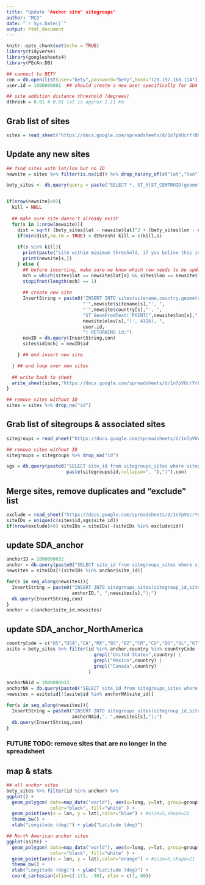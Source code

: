 ```yaml
---
title: "Update "Anchor site" sitegroups"
author: "MCD"
date: "`r Sys.Date()`"
output: html_document
---
```


```r
knitr::opts_chunk$set(echo = TRUE)
library(tidyverse)
library(googlesheets4)
library(PEcAn.DB)

## connect to BETY
con = db.open(list(user="bety",password="bety",host="128.197.168.114"))
user.id = 1000000001  ## should create a new user specifically for SDA site management

## site addition distance threshold (degrees)
dthresh = 0.01 # 0.01 lat is approx 1.11 km
```

## Grab list of sites
```r
sites = read_sheet("https://docs.google.com/spreadsheets/d/1n7pVUcrYrB0S8bqrj77tUNrLHA2c_yqzkZL8mgdVDjs/edit#gid=0","sites")
```


## Update any new sites
```r
## find sites with lat/lon but no ID
newsite = sites %>% filter(is.na(id)) %>% drop_na(any_of(c("lat","lon")))

bety_sites <- db.query(query = paste("SELECT *, ST_X(ST_CENTROID(geometry)) AS lon, ST_Y(ST_CENTROID(geometry)) AS lat FROM sites"), con = con)


if(nrow(newsite)>0){
  kill = NULL
  
  ## make sure site doesn't already exist
  for(s in 1:nrow(newsite)){
    dist = sqrt( (bety_sites$lat - newsite$lat)^2 + (bety_sites$lon - newsite$lon)^2)
    if(min(dist,na.rm = TRUE) < dthresh) kill = c(kill,s)
    
    if(s %in% kill){
      print(paste("site within minimum threshold, if you belive this is an error consider increasing dthresh"))
      print(newsite[s,])
    } else {
      ## before inserting, make sure we know which row needs to be updated
      mch = which(sites$lat == newsite$lat[s] && sites$lon == newsite$lon[s])
      stopifnot(length(mch) == 1)
      
      ## create new site
      InsertString = paste0("INSERT INTO sites(sitename,country,geometry,user_id) VALUES(",
                            "'",newsite$sitename[s],"', ",
                            "'",newsite$country[s],"', ",
                            "ST_GeomFromText('POINT(",newsite$lon[s]," ",newsite$lat[s]," ",
                            newsite$elev[s],")', 4326), ",
                            user.id,
                            ") RETURNING id;")
      newID = db.query(InsertString,con)     
      sites$id[mch] = newID$id

    } ## end insert new site

  } ## end loop over new sites
  
  ## write back to sheet
  write_sheet(sites,"https://docs.google.com/spreadsheets/d/1n7pVUcrYrB0S8bqrj77tUNrLHA2c_yqzkZL8mgdVDjs/edit#gid=0","sites")
}

## remove sites without ID
sites = sites %>% drop_na("id")

```


## Grab list of sitegroups & associated sites
```r
sitegroups = read_sheet("https://docs.google.com/spreadsheets/d/1n7pVUcrYrB0S8bqrj77tUNrLHA2c_yqzkZL8mgdVDjs/edit#gid=0","sitegroups")

## remove sites without ID
sitegroups = sitegroups %>% drop_na("id")

sgs = db.query(paste0("SELECT site_id from sitegroups_sites where sitegroup_id IN (",
                      paste(sitegroups$id,collapse=", "),")"),con)

```


## Merge sites, remove duplicates and "exclude" list
```r
exclude = read_sheet("https://docs.google.com/spreadsheets/d/1n7pVUcrYrB0S8bqrj77tUNrLHA2c_yqzkZL8mgdVDjs/edit#gid=0","exclude")
siteIDs = unique(c(sites$id,sgs$site_id))
if(nrow(exclude)>0) siteIDs = siteIDs[-(siteIDs %in% exclude$id)]
```


## update SDA_anchor
```r
anchorID = 1000000032
anchor = db.query(paste0("SELECT site_id from sitegroups_sites where sitegroup_id = ",anchorID),con)
newsites = siteIDs[!(siteIDs %in% anchor$site_id)]

for(s in seq_along(newsites)){
  InsertString = paste0("INSERT INTO sitegroups_sites(sitegroup_id,site_id) VALUES(",
                        anchorID,", ",newsites[s],");")
  db.query(InsertString,con)
}
anchor = c(anchor$site_id,newsites)
```


## update SDA_anchor_NorthAmerica
```r
countryCode = c("US","USA","CA","MX","BS","BZ","CR","CU","DO","GL","GT","HT","HN","JM","NI","PA","PR","SV","VI") ## sites table needs a lot of cleaning
asite = bety_sites %>% filter(id %in% anchor,country %in% countryCode | 
                                grepl("United States",country) |
                                grepl("Mexico",country) |
                                grepl("Canada",country)
                              ) 

anchorNAid = 1000000033
anchorNA = db.query(paste0("SELECT site_id from sitegroups_sites where sitegroup_id = ",anchorNAid),con)
newsites = asite$id[!(asite$id %in% anchorNA$site_id)]

for(s in seq_along(newsites)){
  InsertString = paste0("INSERT INTO sitegroups_sites(sitegroup_id,site_id) VALUES(",
                        anchorNAid,", ",newsites[s],");")
  db.query(InsertString,con)
}
```
### FUTURE TODO: remove sites that are no longer in the spreadsheet



## map & stats
```r
## all anchor sites
bety_sites %>% filter(id %in% anchor) %>%
ggplot() + 
  geom_polygon( data=map_data("world"), aes(x=long, y=lat, group=group),
                color="black", fill="white" ) + 
  geom_point(aes(x = lon, y = lat),color="blue") + #size=5,shape=21
  theme_bw() +
  xlab("Longitude (deg)") + ylab("Latitude (deg)")

## North American anchor sites
ggplot(asite) + 
  geom_polygon( data=map_data("world"), aes(x=long, y=lat, group=group),
                color="black", fill="white" ) + 
  geom_point(aes(x = lon, y = lat),color="orange") + #size=5,shape=21
  theme_bw() +
  xlab("Longitude (deg)") + ylab("Latitude (deg)") + 
  coord_cartesian(xlim=c(-172, -50), ylim = c(7, 80))


```




